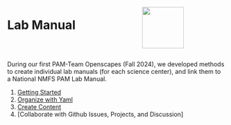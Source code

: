 ::: columns
:::{.column width="60%"}

# Lab Manual 

::: 
:::{.column width="40%"}

![](images/labManualLogo.png){width=1in}

:::
:::

During our first PAM-Team Openscapes (Fall 2024), we developed methods to create individual lab manuals (for each science center), and link them to a National NMFS PAM Lab Manual.

1. [Getting Started](https://sael-swfsc.github.io/OpenScience/content/gettingStarted.html)
2. [Organize with Yaml](https://sael-swfsc.github.io/OpenScience/content/organizeYml.html)
3. [Create Content](https://sael-swfsc.github.io/OpenScience/content/createContent.html)
4. [Collaborate with Github Issues, Projects, and Discussion]